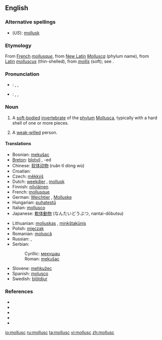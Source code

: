 ==English==

===Alternative spellings===
* (''US''): [[mollusk]]

===Etymology===
From [[French]] ''[[mollusque]]'', from [[New Latin]] ''[[Mollusca]]'' (phylum name), from [[Latin]] ''[[molluscus]]'' (thin-shelled), from ''[[mollis]]'' (soft); see {{proto|Indo-European|mel-}}.

===Pronunciation===
* {{italbrac|[[RP]]}}: {{enPR|mŏl'əsk}}, {{IPA|/ˈmɒləsk/}}, {{SAMPA|/"mQl@sk/}}
* {{italbrac|US}}: {{enPR|mäl'əsk}}, {{IPA|/ˈmɑːləsk/}}, {{SAMPA|/"mA:l@sk/}}

===Noun===
{{en-noun}}

# A [[soft-bodied]] [[invertebrate]] of the [[phylum]] [[Mollusca]], typically with a hard shell of one or more pieces.
# {{figuratively}} A [[weak-willed]] person.

====Translations====
{{trans-top|soft-bodied invertebrate of phylum Mollusca}}
* Bosnian: [[mekušac#Bosnian|mekušac]] {{m}}
* [[Breton]]: [[blotvil]] {{m}}, -ed {{p}}
* Chinese: [[软体动物]] (ruǎn tǐ dòng wù)
* Croatian: {{t|hr|mekušac|alt=mekúšac|m}}
* Czech: [[měkkýš]] {{m}}
* Dutch: [[weekdier]] {{n}}, [[mollusk]]
* Finnish: [[nilviäinen]]
* French: [[mollusque]]
* German: [[Weichtier]] {{n}}, [[Molluske]] {{f}}
* Hungarian: [[puhatestű]]
* Italian: [[mollusco]] {{m}}
* Japanese: [[軟体動物]] (なんたいどうぶつ, nantai-dōbutsu)
{{trans-mid}}
* Lithuanian: [[moliuskas]] {{m}}, [[minkštakūnis]] {{m}}
* Polish: [[mięczak]] {{m}}
* Romanian: [[moluscă]] {{f}}
* Russian: {{t|ru|моллюск|tr=molljúsk|m}}, {{t|ru|мягкотелый|tr=mjaxkotélyj|m}}
* Serbian:
*: Cyrillic: [[мекушац#Serbian|мекушац]] {{m}}
*: Roman: [[mekušac#Serbian|mekušac]] {{m}}
* Slovene: [[mehkužec]] {{m}}
* Spanish: [[molusco]] {{m}}
* Swedish: [[blötdjur]] {{n}}
{{trans-bottom}}

===References===
* {{pedialite|Mollusca}}
* {{R:American Heritage 2000|mollusc}}
* {{R:Dictionary.com|mollusc}}
* {{R:CancerWEB|mollusc}}
* {{R:WordNet 2003|mollusc}}

[[io:mollusc]]
[[ru:mollusc]]
[[ta:mollusc]]
[[vi:mollusc]]
[[zh:mollusc]]